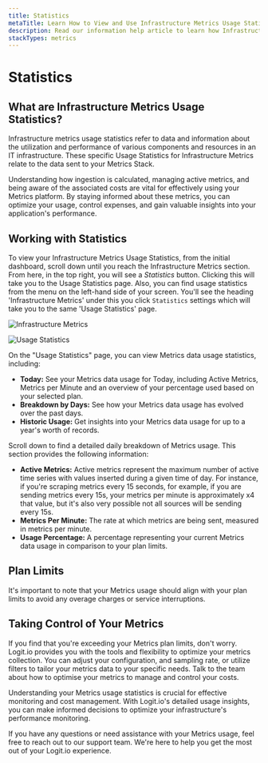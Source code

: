 ```yaml
---
title: Statistics
metaTitle: Learn How to View and Use Infrastructure Metrics Usage Statistics
description: Read our information help article to learn how Infrastructure Metrics usage statistic is calculated in Logit.io
stackTypes: metrics
---
```


# Statistics

## What are Infrastructure Metrics Usage Statistics?

Infrastructure metrics usage statistics refer to data and information 
about the utilization and performance of various components and resources 
in an IT infrastructure. These specific Usage Statistics for 
Infrastructure Metrics relate to the data sent to your Metrics Stack. 

Understanding how ingestion is calculated, managing active metrics, and 
being aware of the associated costs are vital for effectively using your 
Metrics platform. By staying informed about these metrics, you can optimize 
your usage, control expenses, and gain valuable insights into your 
application's performance.

## Working with  Statistics

To view your Infrastructure Metrics Usage Statistics, from the initial dashboard, 
scroll down until you reach the Infrastructure Metrics section. From here, in 
the top right, you will see a _Statistics_ button. Clicking this will take 
you to the Usage Statistics page. Also, you can find usage statistics from 
the menu on the left-hand side of your screen. You'll see the heading 
'Infrastructure Metrics' under this you click `Statistics` settings which will 
take you to the same 'Usage Statistics' page.

![Infrastructure Metrics](@/images/help/infrastructure-metrics/infrastructure-metrics(1).png)

![Usage Statistics](@/images/help/infrastructure-metrics/usage-statistics.png)

On the "Usage Statistics" page, you can view Metrics data usage statistics, including:
- **Today:** See your Metrics data usage for Today, including Active Metrics, Metrics per Minute and an overview of your percentage used based on your selected plan.
- **Breakdown by Days:** See how your Metrics data usage has evolved over the past days.
- **Historic Usage:** Get insights into your Metrics data usage for up to a year's worth of records.

Scroll down to find a detailed daily breakdown of Metrics usage. This section provides the following information:
- **Active Metrics:**  Active metrics represent the maximum number of active time series with values inserted during a given time of day. For instance, if you're scraping metrics every 15 seconds, for example, if you are sending metrics every 15s, your metrics per minute is approximately x4 that value, but it's also very possible not all sources will be sending every 15s.
- **Metrics Per Minute:** The rate at which metrics are being sent, measured in metrics per minute.
- **Usage Percentage:** A percentage representing your current Metrics data usage in comparison to your plan limits.

## Plan Limits

It's important to note that your Metrics usage should align with your plan 
limits to avoid any overage charges or service interruptions. 

## Taking Control of Your Metrics

If you find that you're exceeding your Metrics plan limits, don't worry. 
Logit.io provides you with the tools and flexibility to optimize your metrics 
collection. You can adjust your configuration, and sampling rate, or utilize 
filters to tailor your metrics data to your specific needs. Talk to the team 
about how to optimise your metrics to manage and control your costs.

Understanding your Metrics usage statistics is crucial for effective monitoring 
and cost management. With Logit.io's detailed usage insights, you can make 
informed decisions to optimize your infrastructure's performance monitoring.

If you have any questions or need assistance with your Metrics usage, feel free 
to reach out to our support team. We're here to help you get the most out of 
your Logit.io experience.